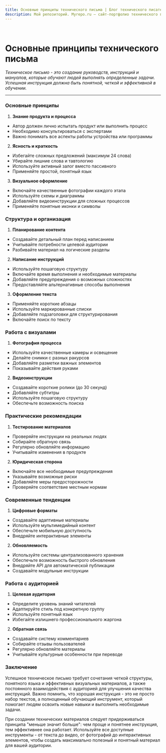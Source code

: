 ```yaml
---
title: Основные принципы технического письма | Блог технического писателя
description: Мой репозиторий. Myrepo.ru – сайт-портфолио технического писателя
---
```


<br />

# Основные принципы технического письма

*Техническое письмо - это создание руководств, инструкций и мануалов, которые обучают людей выполнять определенные задачи. Успешная инструкция должна быть понятной, четкой и эффективной в обучении.*

---

### Основные принципы

1. **Знание продукта и процесса**
* Автор должен лично испытать продукт или выполнить процесс
* Необходимо консультироваться с экспертами
* Важно понимать все аспекты работы устройства или программы

2. **Ясность и краткость**
* Избегайте сложных предложений (максимум 24 слова)
* Убирайте лишние слова и тавтологию
* Используйте активный залог вместо пассивного
* Применяйте простой, понятный язык

3. **Визуальное оформление**
* Включайте качественные фотографии каждого этапа
* Используйте схемы и диаграммы
* Добавляйте видеоинструкции для сложных процессов
* Применяйте понятные иконки и символы

### Структура и организация

1. **Планирование контента**
* Создавайте детальный план перед написанием
* Учитывайте потребности целевой аудитории
* Разбивайте материал на логические разделы

2. **Написание инструкций**
* Используйте пошаговую структуру
* Включайте время выполнения и необходимые материалы
* Добавляйте предупреждения о возможных сложностях
* Предоставляйте альтернативные способы выполнения

3. **Оформление текста**
* Применяйте короткие абзацы
* Используйте маркированные списки
* Добавляйте подзаголовки для структурирования
* Включайте поиск по тексту

### Работа с визуалами

1. **Фотография процесса**
* Используйте качественные камеры и освещение
* Делайте снимки с разных ракурсов
* Добавляйте разметки важных элементов
* Показывайте действия руками

2. **Видеоинструкции**
* Создавайте короткие ролики (до 30 секунд)
* Добавляйте субтитры
* Используйте пошаговую структуру
* Обеспечьте возможность поиска

### Практические рекомендации

1. **Тестирование материалов**
* Проверяйте инструкции на реальных людях
* Собирайте обратную связь
* Регулярно обновляйте информацию
* Учитывайте изменения в продукте

2. **Юридическая сторона**
* Включайте все необходимые предупреждения
* Указывайте возможные риски
* Добавляйте меры предосторожности
* Проверяйте соответствие местным нормам

### Современные тенденции

1. **Цифровые форматы**
* Создавайте адаптивные материалы
* Используйте мультимедийный контент
* Обеспечьте мобильную доступность
* Внедряйте интерактивные элементы

2. **Обновляемость**
* Используйте системы централизованного хранения
* Обеспечьте возможность быстрого обновления
* Внедряйте API для автоматической публикации
* Создавайте модульные инструкции

### Работа с аудиторией

1. **Целевая аудитория**
* Определите уровень знаний читателей
* Адаптируйте стиль под конкретную группу
* Используйте понятный язык
* Избегайте излишнего профессионального жаргона

2. **Обратная связь**
* Создавайте систему комментариев
* Собирайте отзывы пользователей
* Регулярно обновляйте материалы
* Учитывайте культурные особенности при переводе

### Заключение

Успешное техническое письмо требует сочетания четкой структуры, понятного языка и эффективных визуальных материалов, а также постоянного взаимодействия с аудиторией для улучшения качества инструкций. Важно помнить, что хорошая инструкция - это не просто набор текстов, а полноценный обучающий инструмент, который помогает людям освоить новые навыки и выполнить необходимые задачи.

При создании технических материалов следует придерживаться принципа "меньше значит больше": чем проще и понятнее инструкция, тем эффективнее она работает. Используйте все доступные инструменты - от текста до видео, от фотографий до интерактивных элементов, чтобы создать максимально полезный и понятный материал для вашей аудитории.